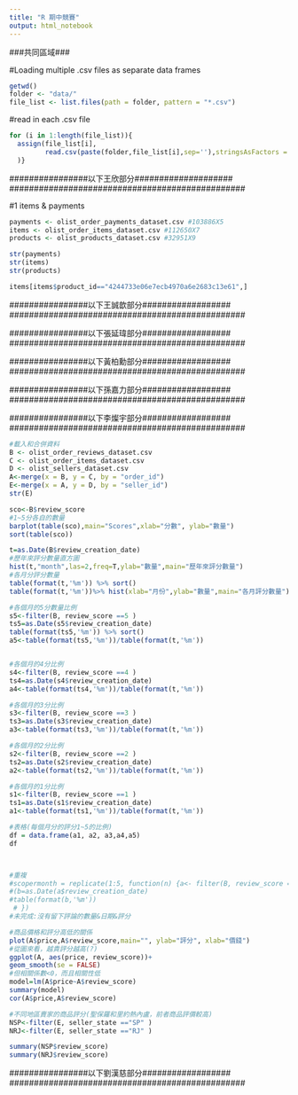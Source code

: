 ```yaml
---
title: "R 期中競賽"
output: html_notebook
---
```

###共同區域###

#Loading multiple .csv files as separate data frames
```r
getwd()
folder <- "data/"
file_list <- list.files(path = folder, pattern = "*.csv")
```

#read in each .csv file 
```r
for (i in 1:length(file_list)){
  assign(file_list[i],
         read.csv(paste(folder,file_list[i],sep=''),stringsAsFactors = F)
  )}
```

################################################
################以下王欣部分####################
################################################

#1 items & payments
```r
payments <- olist_order_payments_dataset.csv #103886X5
items <- olist_order_items_dataset.csv #112650X7
products <- olist_products_dataset.csv #32951X9
```

```r
str(payments)
str(items)
str(products)
```

```r
items[items$product_id=="4244733e06e7ecb4970a6e2683c13e61",]

```


################################################
################以下王誠歆部分##################
################################################

################################################
################以下張延瑋部分##################
################################################

################################################
################以下黃柏勳部分##################
################################################

################################################
################以下孫嘉力部分##################
################################################

################################################
################以下李燦宇部分##################
################################################

```r
#載入和合併資料
B <- olist_order_reviews_dataset.csv
C <- olist_order_items_dataset.csv
D <- olist_sellers_dataset.csv
A<-merge(x = B, y = C, by = "order_id")
E<-merge(x = A, y = D, by = "seller_id")
str(E)
```

```r
sco<-B$review_score
#1~5分各自的數量
barplot(table(sco),main="Scores",xlab="分數", ylab="數量")
sort(table(sco))
```

```r
t=as.Date(B$review_creation_date)
#歷年來評分數量直方圖
hist(t,"month",las=2,freq=T,ylab="數量",main="歷年來評分數量")
#各月分評分數量
table(format(t,'%m')) %>% sort()
table(format(t,'%m'))%>% hist(xlab="月份",ylab="數量",main="各月評分數量")

#各個月的5分數量比例
s5<-filter(B, review_score ==5 )
ts5=as.Date(s5$review_creation_date)
table(format(ts5,'%m')) %>% sort()
a5<-table(format(ts5,'%m'))/table(format(t,'%m'))


#各個月的4分比例
s4<-filter(B, review_score ==4 )
ts4=as.Date(s4$review_creation_date)
a4<-table(format(ts4,'%m'))/table(format(t,'%m'))

#各個月的3分比例
s3<-filter(B, review_score ==3 )
ts3=as.Date(s3$review_creation_date)
a3<-table(format(ts3,'%m'))/table(format(t,'%m'))

#各個月的2分比例
s2<-filter(B, review_score ==2 )
ts2=as.Date(s2$review_creation_date)
a2<-table(format(ts2,'%m'))/table(format(t,'%m'))

#各個月的1分比例
s1<-filter(B, review_score ==1 )
ts1=as.Date(s1$review_creation_date)
a1<-table(format(ts1,'%m'))/table(format(t,'%m'))

#表格(每個月分的評分1~5的比例)
df = data.frame(a1, a2, a3,a4,a5) 
df 



#重複
#scopermonth = replicate(1:5, function(n) {a<- filter(B, review_score ==n)
#(b=as.Date(a$review_creation_date)
#table(format(b,'%m'))
 # })
#未完成:沒有留下評論的數量&日期&評分
```

```r
#商品價格和評分高低的關係
plot(A$price,A$review_score,main="", ylab="評分", xlab="價錢")
#從圖來看，越貴評分越高(?)
ggplot(A, aes(price, review_score))+
geom_smooth(se = FALSE) 
#但相關係數<0，而且相關性低
model=lm(A$price~A$review_score) 
summary(model)
cor(A$price,A$review_score)
```

```r
#不同地區賣家的商品評分(聖保羅和里約熱內盧，前者商品評價較高)
NSP<-filter(E, seller_state =="SP" )
NRJ<-filter(E, seller_state =="RJ" )

summary(NSP$review_score)
summary(NRJ$review_score)
```
################################################
################以下劉漢慈部分##################
################################################